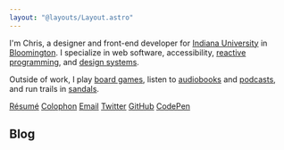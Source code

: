```yaml
---
layout: "@layouts/Layout.astro"
---
```




I'm Chris, a designer and front-end developer for [Indiana University](https://uits.iu.edu/) in [Bloomington](https://www.visitbloomington.com/). I specialize in web software, accessibility, [reactive programming](/reactive-programming), and [design systems](/design-systems).

Outside of work, I play [board games](https://www.kickstarter.com/profile/basham), listen to [audiobooks](https://www.audible.com/) and [podcasts](https://99percentinvisible.org/), and run trails in [sandals](https://twitter.com/chrisbasham/status/303623854297841664).

<nav class="list-inline m-top-1">
  <a href="/resume">Résumé</a>
  <a href="/colophon">Colophon</a>
  <a href={email}>Email</a>
  <a href="https://twitter.com/chrisbasham">Twitter</a>
  <a href="https://github.com/basham">GitHub</a>
  <a href="https://codepen.io/basham">CodePen</a>
</nav>

## Blog

<BlogList />
